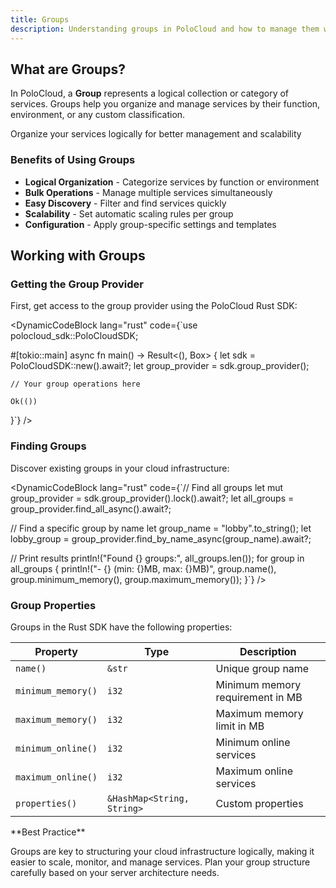 ```yaml
---
title: Groups
description: Understanding groups in PoloCloud and how to manage them with the Rust SDK.
---
```



## What are Groups?

In PoloCloud, a **Group** represents a logical collection or category of services. Groups help you organize and manage services by their function, environment, or any custom classification.

<div className="text-center mb-12">
    <div className="w-20 h-1 bg-gradient-to-r from-transparent via-primary/50 to-transparent rounded-full mx-auto mb-6" />
    <div className="text-xl text-muted-foreground max-w-3xl mx-auto">
        Organize your services logically for better management and scalability
    </div>
</div>

### Benefits of Using Groups

- **Logical Organization** - Categorize services by function or environment
- **Bulk Operations** - Manage multiple services simultaneously
- **Easy Discovery** - Filter and find services quickly
- **Scalability** - Set automatic scaling rules per group
- **Configuration** - Apply group-specific settings and templates

## Working with Groups

### Getting the Group Provider

First, get access to the group provider using the PoloCloud Rust SDK:

<DynamicCodeBlock lang="rust" code={`use polocloud_sdk::PoloCloudSDK;

#[tokio::main]
async fn main() -> Result<(), Box<dyn std::error::Error>> {
    let sdk = PoloCloudSDK::new().await?;
    let group_provider = sdk.group_provider();
    
    // Your group operations here
    
    Ok(())
}`} />

### Finding Groups

Discover existing groups in your cloud infrastructure:

<DynamicCodeBlock lang="rust" code={`// Find all groups
let mut group_provider = sdk.group_provider().lock().await?;
let all_groups = group_provider.find_all_async().await?;

// Find a specific group by name
let group_name = "lobby".to_string();
let lobby_group = group_provider.find_by_name_async(group_name).await?;

// Print results
println!("Found {} groups:", all_groups.len());
for group in all_groups {
    println!("- {} (min: {}MB, max: {}MB)", 
             group.name(), 
             group.minimum_memory(), 
             group.maximum_memory());
}`} />

### Group Properties

Groups in the Rust SDK have the following properties:

| Property | Type | Description |
|----------|------|-------------|
| `name()` | `&str` | Unique group name |
| `minimum_memory()` | `i32` | Minimum memory requirement in MB |
| `maximum_memory()` | `i32` | Maximum memory limit in MB |
| `minimum_online()` | `i32` | Minimum online services |
| `maximum_online()` | `i32` | Maximum online services |
| `properties()` | `&HashMap<String, String>` | Custom properties |

<Callout type="tip">
**Best Practice**

Groups are key to structuring your cloud infrastructure logically, making it easier to scale, monitor, and manage services. Plan your group structure carefully based on your server architecture needs.
</Callout>
